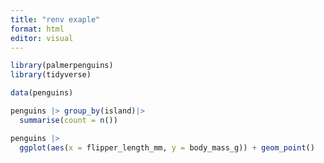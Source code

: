 ```yaml
---
title: "renv exaple"
format: html
editor: visual
---
```


```r
library(palmerpenguins)
library(tidyverse)

```

```r
data(penguins)
```

```r
penguins |> group_by(island)|>
  summarise(count = n())
```
```r
penguins |>
  ggplot(aes(x = flipper_length_mm, y = body_mass_g)) + geom_point()
```

